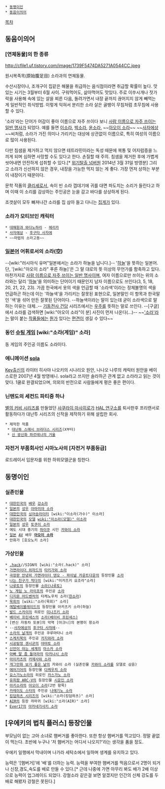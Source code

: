  * [[동명이인]]
 * [[동음이의어]]
 
[[목차]]

== 동음이의어 ==
=== [연체동물]의 한 종류 ===
http://cfile1.uf.tistory.com/image/1739F5474DA5271A0544CC.jpeg

원시복족목(原始腹足目) 소라과의 연체동물.

수산시장이나, 조개구이 집같은 해물을 취급하는 음식점이라면 취급할 확률이 높다. 맛있는 시기는 3월부터 6월 사이. 구워먹어도, 삶아먹어도 맛있다. 주로 이쑤시개나 젓가락을 사용해 속에 있는 살을 찌른 다음, 돌려가면서 내장 끝까지 끊어지지 않게 빼먹는 게 일반적인 취식방법. 이렇게 익혀서 분리한 소라 살은 골뱅이 무침처럼 초무침에 사용할 수 있다.

'소라'라는 단어가 어감이 좋아 이름으로 자주 쓰이다 보니 [[사람 이름으로 자주 쓰이는 일반 명사]]가 되었다. 예를 들면 [[이소라]], [[박소라]], [[윤소라]], ~~[[아오이 소라]]~~ ~~[[사자에상]]~~씨처럼, 소라가 가진 의미나 가리키는 대상에 상관없이 이름으로, 특히 여성의 이름으로 많이 사용된다.

다만 침샘을 제거하고 먹지 않으면 테트라민이라는 독성 때문에 복통 및 어지럼증을 느끼게 되며 심하면 사망할 수도 있다고 한다. 손질할 때 주의. 침샘을 제거한 후에 가볍게 씻어내면 안전하게 섭취할 수 있다.[* [[위기탈출 넘버원]] 2014년 3월 31일 방영분] 그리고 소라가 신선하지 않은 경우, 내장을 가능한 먹지 않는 게 좋다. 가장 먼저 상하는 부분이 내장이기 때문이다.

문학 작품의 [[클리셰]]로서, 속이 빈 소라 껍데기에 귀를 대면 파도치는 소리가 들린다고 하며 이때 이 소리를 감상하는 주인공은 눈을 감고 바다를 상상하게 된다.

조갯살이 모두 빠져나간 소라를 집 삼아 들고 다니는 [[집게]]가 있다.

=== 소라가 모티브인 캐릭터 ===
 * [[대해원과 와다노하라]] - [[헤리카]]
 * [[사자에상]] - [[후구타 사자에]]
 * ~~마법의 소라고동~~
=== [[일본어]] 어휘로서의 소라(空) ===
--[wiki:"러시아식 유머"일본에서는 소라가 하늘을 납니다.]--
'[[하늘]]'을 뜻하는 일본어. 단, '[wiki:"아오이 소라" 푸른 하늘]'은 그 말 대로의 뜻 이상의 무언가를 함축하고 있다.
마찬가지로 [[사람 이름으로 자주 쓰이는 일반 명사]]이며, 여자 이름으로만 쓰이는 위의 소라와는 달리 '[[하늘]]'을 의미하는 단어이기 때문인지 남자 이름으로도 쓰인다(3, 5, 18, 20, 21, 22, 23).
가끔 한국에서 옷의 색을 언급할 때 '소라색'이라는 정체불명의 색을 언급하곤 하는데 이는 '하늘색'을 가리키는 잘못된 표현으로, 일본말인 이 항목과 한국말인 '색'을 섞어 만든 잘못된 단어이다. --하늘색이라는 말이 있는데 굳이 소라색으로 말하는 이유는 대체..--
[[기동전사 건담]] 시리즈에서는 [[우주]]를 뜻하는 말로 쓰인다.
--[구글]에서 소라를 검색하면 [wiki:"아오이 소라"이 분] 사진이 먼저 나온다(...)-- 
~~[[아키소라|'소라'라는]] 말이 붙는 [[요스가노소라|작품]]들에는 [[근친상간|뭔가]] 있다는 [[편견]]이 생길 수 있다~~
=== 동인 [[슈팅 게임]] [wiki:"소라(게임)" 소라] ===
동 게임의 주인공 이름도 소라이다.

=== 애니메이션 [[sola]] ===
[[Key]]출신의 라이터 히사야 나오키의 시나리오 원안, 나나오 나루의 캐릭터 원안을 베이스로한 2007년 4월 방영애니. sola라고 쓰지만 솔라하곤 관계 없고 소라라고 읽는 것이 맞다.
1쿨로 완결되었으며, 의외의 반전으로 사람들에게 평은 좋은 편이다.

=== 닌텐도의 세컨드 파티중 하나 ===
[[별의 커비 시리즈]]를 만들었던 [[사쿠라이 마사히로]]가 [[HAL 연구소]]를 퇴사한후 프리랜서로 활동하다가 대난투 시리즈의 신작을 제작하기 위해 설립한 회사.

 * 제작한 작품
  * [[대난투 스매시 브라더스 시리즈]](X부터)
  * [[신 광신화 파르테나의 거울]]

=== 자전거 부품회사인 시마노사의 [자전거 부품등급] ===
로드레이서 입문자를 위한 하위모델군을 칭한다.

== 동명이인 ==
=== 실존인물 ===
 * [[대한민국]]의 [[배우]] [[강소라]]
 * [[일본]]의 [[성우]] [[아마미야 소라]]
 * [[대한민국]]의 [[싱어송라이터]] [wiki:"이소라(가수)" 이소라]
 * [[대한민국]]의 [[모델]] [[wiki:"이소라(모델)" 이소라]]
 * [[일본]]의 [[성우]] [[토쿠이 소라]]
 * 에도 시대 중기의 [[하이쿠]] 시인 [[카와이 소라]]
 * [[일본]] [[AV]] 배우 '''[[아오이 소라]]'''
 * 만화가 [호오노키 소라]

=== 가상인물 ===
 * [[.hack]]//SIGN의 [wiki:"소라(.hack)" 소라]
 * [[가면라이더 위자드]]의 [[타키가와 소라]]
 * [[극장판 안녕히 가면라이더 덴오 - 파이널 카운트다운]]의 등장인물 [[소라(가면라이더 덴오)|소라]]
 * [[나는 친구가 적다]]의 [wiki:"미카즈키 요조라"소라]
 * [[나루토]]의 등장인물 [[소라(나루토)]]
 * [[노 게임 노 라이프]]의 주인공 [[소라(노 게임 노 라이프)|소라]]
 * [[디지몬 어드벤처]]의 타케노우치 소라([[한소라]])
 * [[묵회]]의 [wiki:"소라(묵회)" 소라]
 * [[메탈베이블레이드]]의 등장인물 아카츠키 소라(하늘)
 * [[발드 스카이]]의 히로인 [[미나즈키 소라]]
 * [[베이비 프린세스]]의 [[소라(베이비 프린세스)]]
 * [변신 자동차 또봇]의 악역 [아크니]의 본명이 왕소라
 * --[[사자에상]]의 [[후구타 사자에]]--
 * [[소라의 날개]]의 주인공 쿠루마타니 소라
 * [[스케치북]]의 주인공 [[카지와라 소라]]
 * [[시공탐정 겐시군]]의 [[야마토 소라]]
 * [[신만이 아는 세계]]의 [[아스카 소라]]
 * [[아빠 말 좀 들어라]]의 [[타카나시 소라]]
 * [[아이카츠]]의 [[카제사와 소라]]
 * [[개그만화 보기 좋은 날]]의 카와이 소라 (실존인물 [[카와이 소라]]를 모델로 삼음)
 * [[에어기어]]의 등장인물 [[다케우치 소라]]
 * [[요스가노소라]]의 히로인 [[카스가노 소라]]
 * [[유희왕 ARC-V]]의 등장인물 [[시운인 소라]]
 * [[아키소라]]의 [[아오이 소라]](2번 항목)
 * [[카레이도 스타]]의 주인공 [[나에기노 소라]]
 * [[킹덤하츠 시리즈]]의 [wiki:"소라(킹덤하츠)" 소라]
 * [[AIR]]의 등장 까마귀 [wiki:"소라(AIR)" 소라] 
 * [[Ever17]]의 [[아카네가사키 소라]]

== [우에키의 법칙 플러스] 등장인물 ==
부모님이 없는 고아 소녀로 햄버거를 좋아한다. 또한 항상 햄버거를 먹고있다. 정말 끝없이 먹는다. 초반에 누구나 '저 햄버거는 어디서 나오지?'라는 생각을 품을 정도.

우에키 일행에서 막내이며 나가라 세탁소에서 일하며 생계를 유지하고 있다.

능력은 '[햄버거]'에 '배'를 더하는 능력. 능력을 부여한 햄버거를 먹음으로서 2명이 되거나 신장,경도,속도를 배로 만들 수 있다.[* 근데 나중에 가면 아무리 봐도 배가 2배 이상으로 능력이 업그레이드 되었다. 강철소라 같은걸 보면 알겠지만 인간의 신체 강도를 두배로 해봤자 강철은 못된다.] 
